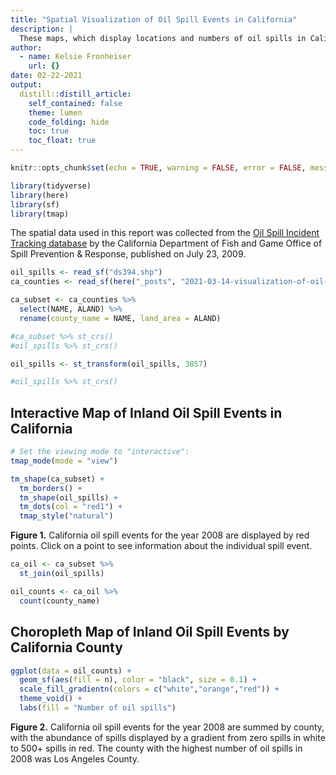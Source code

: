 ```yaml
---
title: "Spatial Visualization of Oil Spill Events in California"
description: |
  These maps, which display locations and numbers of oil spills in California for the year 2008, were created in R-Studio 1.4.
author:
  - name: Kelsie Fronheiser
    url: {}
date: 02-22-2021
output:
  distill::distill_article:
    self_contained: false
    theme: lumen
    code_folding: hide
    toc: true
    toc_float: true
---
```



```r
knitr::opts_chunk$set(echo = TRUE, warning = FALSE, error = FALSE, message = FALSE)

library(tidyverse)
library(here)
library(sf)
library(tmap)
```

The spatial data used in this report was collected from the [Oil Spill Incident Tracking database](https://gis.data.ca.gov/datasets/7464e3d6f4924b50ad06e5a553d71086_0/data) by the California Department of Fish and Game Office of Spill Prevention & Response, published on July 23, 2009.  

```r
oil_spills <- read_sf("ds394.shp")
ca_counties <- read_sf(here("_posts", "2021-03-14-visualization-of-oil-spill-events-in-california", "ca_counties","CA_Counties_TIGER2016.shp"))

ca_subset <- ca_counties %>% 
  select(NAME, ALAND) %>% 
  rename(county_name = NAME, land_area = ALAND)

#ca_subset %>% st_crs()
#oil_spills %>% st_crs()

oil_spills <- st_transform(oil_spills, 3857)

#oil_spills %>% st_crs()
```

## Interactive Map of Inland Oil Spill Events in California
```r

# Set the viewing mode to "interactive":
tmap_mode(mode = "view")

tm_shape(ca_subset) +
  tm_borders() +
  tm_shape(oil_spills) +
  tm_dots(col = "red1") +
  tmap_style("natural")

```


**Figure 1.** California oil spill events for the year 2008 are displayed by red points. Click on a point to see information about the individual spill event.

```r
ca_oil <- ca_subset %>% 
  st_join(oil_spills)

oil_counts <- ca_oil %>% 
  count(county_name)
```

## Choropleth Map of Inland Oil Spill Events by California County
```r
ggplot(data = oil_counts) +
  geom_sf(aes(fill = n), color = "black", size = 0.1) +
  scale_fill_gradientn(colors = c("white","orange","red")) +
  theme_void() +
  labs(fill = "Number of oil spills")
```

**Figure 2.** California oil spill events for the year 2008 are summed by county, with the abundance of spills displayed by a gradient from zero spills in white to 500+ spills in red. The county with the highest number of oil spills in 2008 was Los Angeles County.